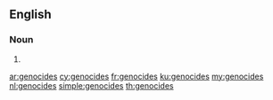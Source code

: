 {{also|génocides}}
==English==

===Noun===
{{head|en|noun plural form}}

# {{plural of|genocide|lang=en}}

[[ar:genocides]]
[[cy:genocides]]
[[fr:genocides]]
[[ku:genocides]]
[[my:genocides]]
[[nl:genocides]]
[[simple:genocides]]
[[th:genocides]]
